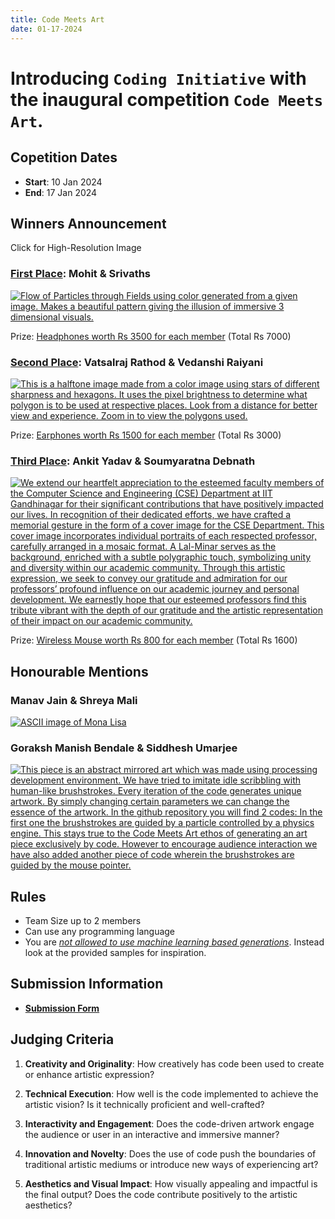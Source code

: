 ```yaml
---
title: Code Meets Art
date: 01-17-2024
---
```


# Introducing `Coding Initiative` with the inaugural competition `Code Meets Art`.

## Copetition Dates

* **Start**: 10 Jan 2024
* **End**: 17 Jan 2024

## **Winners Announcement**

Click for High-Resolution Image

### **<u>First Place</u>**: Mohit & Srivaths
[![Flow of Particles through Fields using color generated from a given image. Makes a beautiful pattern giving the illusion of immersive 3 dimensional visuals.](code_meets_art/FirstLowRes.jpg)](code_meets_art/FirstHighRes.jpg)

Prize: [Headphones worth Rs 3500 for each member](https://www.amazon.in/boAt-Rockerz-551ANC-Cancellation-Headphones/dp/B0BZHRB9J1/ref=cs_sr_dp_2?crid=3BUEFBUO91UR9&keywords=headphones&qid=1704350602&sprefix=headphones%2Caps%2C202&sr=8-14&th=1) (Total Rs 7000)

### **<u>Second Place</u>**: Vatsalraj Rathod & Vedanshi Raiyani
[![This is a halftone image made from a color image using stars of different sharpness and hexagons. It uses the pixel brightness to determine what polygon is to be used at respective places. Look from a distance for better view and experience. Zoom in to view the polygons used.](code_meets_art/SecondLowRes.jpg)](code_meets_art/SecondHighRes.jpg)

Prize: [Earphones worth Rs 1500 for each member](https://www.amazon.in/Boult-Audio-Playtime-Bluetooth-Wireless/dp/B0CHVW97GR/ref=sr_1_1_sspa?keywords=earphones&qid=1704348912&sr=8-1-spons&sp_csd=d2lkZ2V0TmFtZT1zcF9hdGY&th=1) (Total Rs 3000)

### **<u>Third Place</u>**: Ankit Yadav & Soumyaratna Debnath
[![We extend our heartfelt appreciation to the esteemed faculty members of the Computer Science and Engineering (CSE) Department at IIT Gandhinagar for their significant contributions that have positively impacted our lives. In recognition of their dedicated efforts, we have crafted a memorial gesture in the form of a cover image for the CSE Department. This cover image incorporates individual portraits of each respected professor, carefully arranged in a mosaic format. A Lal-Minar serves as the background, enriched with a subtle polygraphic touch, symbolizing unity and diversity within our academic community. Through this artistic expression, we seek to convey our gratitude and admiration for our professors' profound influence on our academic journey and personal development. We earnestly hope that our esteemed professors find this tribute vibrant with the depth of our gratitude and the artistic representation of their impact on our academic community.](code_meets_art/ThirdLowRes.png)](code_meets_art/ThirdHighRes.png)

Prize: [Wireless Mouse worth Rs 800 for each member](https://www.amazon.in/Logitech-Silent-Wireless-Mouse-Charcoal/dp/B01M72LILF/ref=sr_1_1_sspa?crid=3GHZFBA1VN4S8&keywords=wireless+mouse&qid=1704350455&s=computers&sprefix=wirel%2Ccomputers%2C206&sr=1-1-spons&sp_csd=d2lkZ2V0TmFtZT1zcF9hdGY&psc=1) (Total Rs 1600)

## **Honourable Mentions**

### Manav Jain & Shreya Mali
[![ASCII image of Mona Lisa](code_meets_art/Honourable1LowRes.png)](code_meets_art/Honourable1HighRes.jpg)

###  Goraksh Manish Bendale & Siddhesh Umarjee
[![This piece is an abstract mirrored art which was made using processing development environment. We have tried to imitate idle scribbling with human-like brushstrokes. Every iteration of the code generates unique artwork. By simply changing certain parameters we can change the essence of the artwork. In the github repository you will find 2 codes: In the first one the brushstrokes are guided by a particle controlled by a physics engine. This stays true to the Code Meets Art ethos of generating an art piece exclusively by code. However to encourage audience interaction we have also added another piece of code wherein the brushstrokes are guided by the mouse pointer.](code_meets_art/Honourable2LowRes.png)](code_meets_art/Honourable2HighRes.jpg)

## **Rules**

* Team Size up to 2 members
* Can use any programming language
* You are <u>_not allowed to use machine learning based generations_</u>. Instead look at the provided samples for inspiration.

## **Submission Information**

* **[Submission Form](https://forms.gle/T5Rnx7WtMFQK148t8)**

## **Judging Criteria**

1. **Creativity and Originality**: How creatively has code been used to create or enhance
artistic expression?

2. **Technical Execution**: How well is the code implemented to achieve the artistic vision? Is it technically proficient and well-crafted?

3. **Interactivity and Engagement**: Does the code-driven artwork engage the audience or user in an interactive and immersive manner?

4. **Innovation and Novelty**: Does the use of code push the boundaries of traditional artistic mediums or introduce new ways of experiencing art?

5. **Aesthetics and Visual Impact**: How visually appealing and impactful is the final output? Does the code contribute positively to the artistic aesthetics?